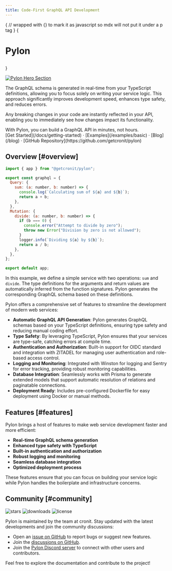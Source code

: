 ```yaml
---
title: Code-First GraphQL API Development
---
```



{
// wrapped with {} to mark it as javascript so mdx will not put it under a p tag
}
{<h1 className="text-center text-4xl tracking-tighter font-extrabold md:text-5xl mt-8">
Pylon

</h1>}

<Bleed>
  <Features />
</Bleed>

[![Pylon Hero Section](/images/pylon-overview.png)](/images/pylon-overview.png)

The GraphQL schema is generated in real-time from your TypeScript definitions,
allowing you to focus solely on writing your service logic.
This approach significantly improves development speed, enhances type safety, and reduces errors.

Any breaking changes in your code are instantly reflected in your API,
enabling you to immediately see how changes impact its functionality.

<Callout emoji="✅">
  With Pylon, you can build a GraphQL API in minutes, not hours.
</Callout>

<div className="mt-16 mb-20 text-center">
  [Get Started](/docs/getting-started) · [Examples](/examples/basic) ·
  [Blog](/blog) · [GitHub Repository](https://github.com/getcronit/pylon)
</div>

## Overview [#overview]

```jsx
import { app } from "@getcronit/pylon";

export const graphql = {
  Query: {
    sum: (a: number, b: number) => {
      console.log(`Calculating sum of ${a} and ${b}`);
      return a + b;
    },
  },
  Mutation: {
    divide: (a: number, b: number) => {
      if (b === 0) {
        console.error("Attempt to divide by zero");
        throw new Error("Division by zero is not allowed");
      }
      logger.info(`Dividing ${a} by ${b}`);
      return a / b;
    },
  },
};

export default app;
```

In this example, we define a simple service with two operations: `sum` and `divide`. The type definitions for the arguments and return values are automatically inferred from the function signatures. Pylon generates the corresponding GraphQL schema based on these definitions.

Pylon offers a comprehensive set of features to streamline the development of modern web services:

- **Automatic GraphQL API Generation**: Pylon generates GraphQL schemas based on your TypeScript definitions, ensuring type safety and reducing manual coding effort.
- **Type Safety**: By leveraging TypeScript, Pylon ensures that your services are type-safe, catching errors at compile time.
- **Authentication and Authorization**: Built-in support for OIDC standard and integration with ZITADEL for managing user authentication and role-based access control.
- **Logging and Monitoring**: Integrated with Winston for logging and Sentry for error tracking, providing robust monitoring capabilities.
- **Database Integration**: Seamlessly works with Prisma to generate extended models that support automatic resolution of relations and paginatable connections.
- **Deployment Ready**: Includes pre-configured Dockerfile for easy deployment using Docker or manual methods.

## Features [#features]

Pylon brings a host of features to make web service development faster and more efficient:

- **Real-time GraphQL schema generation**
- **Enhanced type safety with TypeScript**
- **Built-in authentication and authorization**
- **Robust logging and monitoring**
- **Seamless database integration**
- **Optimized deployment process**

These features ensure that you can focus on building your service logic while Pylon handles the boilerplate and infrastructure concerns.

## Community [#community]

<p className="flex h-6 mt-4 gap-2">
  <img alt="stars" src="https://badgen.net/github/stars/getcronit/pylon" />
  <img alt="downloads" src="https://badgen.net/npm/dt/@getcronit/pylon-cli" />
  <img alt="license" src="https://badgen.net/github/license/getcronit/pylon" />
</p>

Pylon is maintained by the team at cronit. Stay updated with the latest developments and join the community discussions:

- Open an [issue on GitHub](https://github.com/getcronit/pylon/issues) to report bugs or suggest new features.
- Join the [discussions on GitHub](https://github.com/getcronit/pylon/discussions).
- Join the [Pylon Discord server](https://discord.gg/cbJjkVrnHe) to connect with other users and contributors.

Feel free to explore the documentation and contribute to the project!
